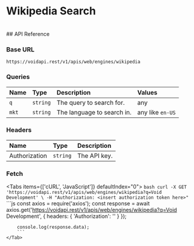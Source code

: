 # Wikipedia Search

<br />
## API Reference

### Base URL

```http
https://voidapi.rest/v1/apis/web/engines/wikipedia
```

### Queries

| Name | Type | Description | Values |
| :--- | :--- | :--- | :--- |
| `q` | `string` | The query to search for. | any |
| `mkt` | `string` | The language to search in. | any like `en-US` |

### Headers
| Name | Type | Description |
| :--- | :--- | :--- |
| Authorization | `string` | The API key. |

### Fetch

<Tabs items={['cURL', 'JavaScript']} defaultIndex="0">
  <Tab title="cURL">
    ```bash
    curl -X GET 'https://voidapi.rest/v1/apis/web/engines/wikipedia?q=Void Development' \
        -H "Authorization: <insert authorization token here>"
    ```
    </Tab>
    <Tab title="JavaScript">
        ```js
        const axios = require('axios');
        const response = await axios.get('https://voidapi.rest/v1/apis/web/engines/wikipedia?q=Void Development', {
            headers: {
                'Authorization': '<insert authorization token here>'
            }
        });

        console.log(response.data);
        ```
    </Tab>
</Tabs>